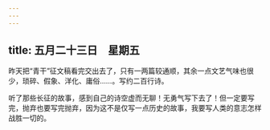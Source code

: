 ```yaml
---
---
---
```

title: 五月二十三日　星期五
---




昨天把“青干”征文稿看完交出去了，只有一两篇较通顺，其余一点文艺气味也很少，琐碎、假象、洋化、庸俗……。写约二百行诗。

听了那些长征的故事，感到自己的诗空虚而无聊！无勇气写下去了！但一定要写完，抛弃也要写完抛弃，因为这不是仅写一点历史的故事，我要写人类的意志怎样战胜一切的。